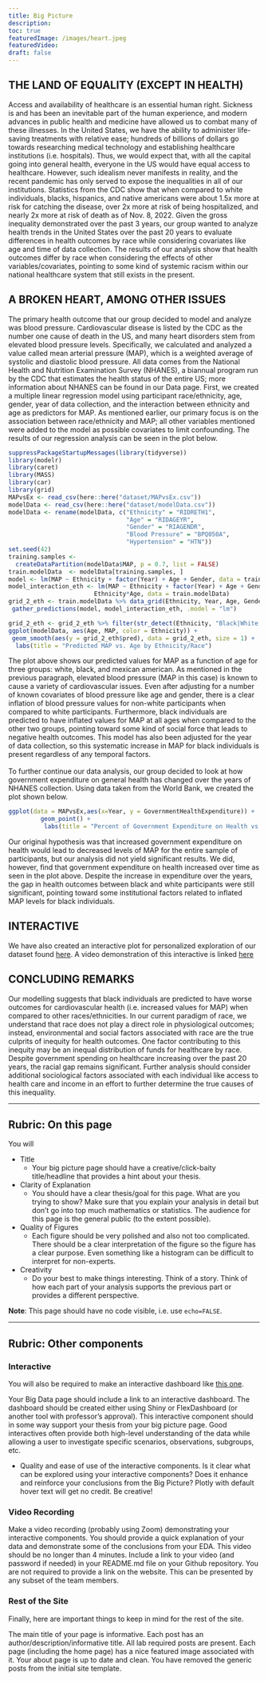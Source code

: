 ```yaml
---
title: Big Picture
description:
toc: true
featuredImage: /images/heart.jpeg
featuredVideo:
draft: false
---
```

## THE LAND OF EQUALITY (EXCEPT IN HEALTH)

Access and availability of healthcare is an essential human right. Sickness is and has been an inevitable part of the human experience, and modern advances in public health and medicine have allowed us to combat many of these illnesses. In the United States, we have the ability to administer life-saving treatments with relative ease; hundreds of billions of dollars go towards researching medical technology and establishing healthcare institutions (i.e. hospitals). Thus, we would expect that, with all the capital going into general health, everyone in the US would have equal access to healthcare. However, such idealism never manifests in reality, and the recent pandemic has only served to expose the inequalities in all of our institutions. Statistics from the CDC show that when compared to white individuals, blacks, hispanics, and native americans were about 1.5x more at risk for catching the disease, over 2x more at risk of being hospitalized, and nearly 2x more at risk of death as of Nov. 8, 2022. Given the gross inequality demonstrated over the past 3 years, our group wanted to analyze health trends in the United States over the past 20 years to evaluate differences in health outcomes by race while considering covariates like age and time of data collection. The results of our analysis show that health outcomes differ by race when considering the effects of other variables/covariates, pointing to some kind of systemic racism within our national healthcare system that still exists in the present. 

## A BROKEN HEART, AMONG OTHER ISSUES

The primary health outcome that our group decided to model and analyze was blood pressure. Cardiovascular disease is listed by the CDC as the number one cause of death in the US, and many heart disorders stem from elevated blood pressure levels. Specifically, we calculated and analyzed a value called mean arterial pressure (MAP), which is a weighted average of systolic and diastolic blood pressure. All data comes from the National Health and Nutrition Examination Survey (NHANES), a biannual program run by the CDC that estimates the health status of the entire US; more information about NHANES can be found in our Data page. First, we created a multiple linear regression model using participant race/ethnicity, age, gender, year of data collection, and the interaction between ethnicity and age as predictors for MAP. As mentioned earlier, our primary focus is on the association between race/ethnicity and MAP; all other variables mentioned were added to the model as possible covariates to limit confounding. The results of our regression analysis can be seen in the plot below.

```r
suppressPackageStartupMessages(library(tidyverse))
library(modelr)
library(caret)
library(MASS)
library(car)
library(grid)
MAPvsEx <- read_csv(here::here("dataset/MAPvsEx.csv"))
modelData <- read_csv(here::here("dataset/modelData.csv"))
modelData <- rename(modelData, c("Ethnicity" = "RIDRETH1",
                                 "Age" = "RIDAGEYR", 
                                 "Gender" = "RIAGENDR", 
                                 "Blood Pressure" = "BPQ050A", 
                                 "Hypertension" = "HTN"))
set.seed(42)
training.samples <- 
  createDataPartition(modelData$MAP, p = 0.7, list = FALSE)
train.modelData  <- modelData[training.samples, ]
model <- lm(MAP ~ Ethnicity + factor(Year) + Age + Gender, data = train.modelData)
model_interaction_eth <- lm(MAP ~ Ethnicity + factor(Year) + Age + Gender +  
                        Ethnicity*Age, data = train.modelData)
grid_2_eth <- train.modelData %>% data_grid(Ethnicity, Year, Age, Gender) %>% # needs both variables
 gather_predictions(model, model_interaction_eth, .model = "lm")

grid_2_eth <- grid_2_eth %>% filter(str_detect(Ethnicity, "Black|White|Mexican American"))
ggplot(modelData, aes(Age, MAP, color = Ethnicity)) + 
 geom_smooth(aes(y = grid_2_eth$pred), data = grid_2_eth, size = 1) +
  labs(title = "Predicted MAP vs. Age by Ethnicity/Race")
```

The plot above shows our predicted values for MAP as a function of age for three groups: white, black, and mexican american. As mentioned in the previous paragraph, elevated blood pressure (MAP in this case) is known to cause a variety of cardiovascular issues. Even after adjusting for a number of known covariates of blood pressure like age and gender, there is a clear inflation of blood pressure values for non-white participants when compared to white participants. Furthermore, black individuals are predicted to have inflated values for MAP at all ages when compared to the other two groups, pointing toward some kind of social force that leads to negative health outcomes. This model has also been adjusted for the year of data collection, so this systematic increase in MAP for black individuals is present regardless of any temporal factors. 
<br>
<br>
To further continue our data analysis, our group decided to look at how government expenditure on general health has changed over the years of NHANES collection. Using data taken from the World Bank, we created the plot shown below. 
```r
ggplot(data = MAPvsEx,aes(x=Year, y = GovernmentHealthExpenditure)) + 
         geom_point() +
          labs(title = "Percent of Government Expenditure on Health vs. Year", y = "Percent of Government Expenditure on Health")
```
Our original hypothesis was that increased government expenditure on health would lead to decreased levels of MAP for the entire sample of participants, but our analysis did not yield significant results. We did, however, find that government expenditure on health increased over time as seen in the plot above. Despite the increase in expenditure over the years, the gap in health outcomes between black and white participants were still significant, pointing toward some institutional factors related to inflated MAP levels for black individuals. 

## INTERACTIVE

We have also created an interactive plot for personalized exploration of our dataset found [here](https://swej.shinyapps.io/swej_interactive/). A video demonstration of this interactive is linked [here](link video when done)

## CONCLUDING REMARKS

Our modelling suggests that black individuals are predicted to have worse outcomes for cardiovascular health (i.e. increased values for MAP) when compared to other races/ethnicities. In our current paradigm of race, we understand that race does not play a direct role in physiological outcomes; instead, environmental and social factors associated with race are the true culprits of inequity for health outcomes. One factor contributing to this inequity may be an inequal distribution of funds for healthcare by race. Despite government spending on healthcare increasing over the past 20 years, the racial gap remains significant. Further analysis should consider additional sociological factors associated with each individual like access to health care and income in an effort to further determine the true causes of this inequality.  


---

## Rubric: On this page

You will



* Title
  * Your big picture page should have a creative/click-baity title/headline that provides a hint about your thesis.
* Clarity of Explanation
  * You should have a clear thesis/goal for this page. What are you trying to show? Make sure that you explain your analysis in detail but don't go into top much mathematics or statistics. The audience for this page is the general public (to the extent possible).
* Quality of Figures
  * Each figure should be very polished and also not too complicated. There should be a clear interpretation of the figure so the figure has a clear purpose. Even something like a histogram can be difficult to interpret for non-experts.
* Creativity
  * Do your best to make things interesting. Think of a story. Think of how each part of your analysis supports the previous part or provides a different perspective.
  
**Note**: This page should have no code visible, i.e. use `echo=FALSE`.  

---

## Rubric: Other components

### Interactive

You will also be required to make an interactive dashboard like [this one](/flex/flex.html).

Your Big Data page should include a link to an interactive dashboard. The dashboard should be created either using Shiny or FlexDashboard (or another tool with professor's approval). This interactive component should in some way support your thesis from your big picture page. Good interactives often provide both high-level understanding of the data while allowing a user to investigate specific scenarios, observations, subgroups, etc.

* Quality and ease of use of the interactive components.
Is it clear what can be explored using your interactive components?
Does it enhance and reinforce your conclusions from the Big Picture?
Plotly with default hover text will get no credit. Be creative!


### Video Recording

Make a video recording (probably using Zoom) demonstrating your interactive components.
You should provide a quick explanation of your data and demonstrate some of the conclusions from your EDA.
This video should be no longer than 4 minutes.
Include a link to your video (and password if needed) in your README.md file on your Github repository. You are not required to provide a link on the website.
This can be presented by any subset of the team members.


### Rest of the Site

Finally, here are important things to keep in mind for the rest of the site. 

The main title of your page is informative.
Each post has an author/description/informative title.
All lab required posts are present.
Each page (including the home page) has a nice featured image associated with it.
Your about page is up to date and clean.
You have removed the generic posts from the initial site template.
